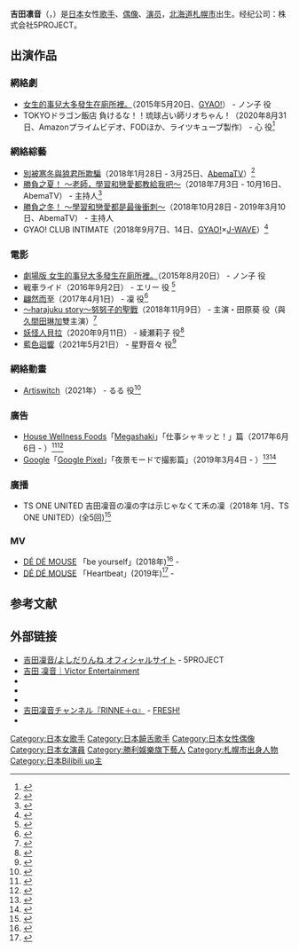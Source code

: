 {{BLPsources|time=2020-08-19T08:40:43+00:00}}

'''吉田凛音'''（{{jpn|j=吉田 凛音|kn=よしだ りんね|rm=Yoshida Rinne|f=y}}，{{bd|2000年|12月11日|catIdx=Yoshida Rinne}}）是[[日本|日本]]女性[[歌手|歌手]]、[[日本偶像|偶像]]、[[演员|演员]]，[[北海道|北海道]][[札幌市|札幌市]]出生。经纪公司：株式会社5PROJECT。

== 出演作品 ==

=== 網絡劇 ===
* [[女生的事兒大多發生在廁所裡。|女生的事兒大多發生在廁所裡。]]（2015年5月20日、[[GYAO!|GYAO!]]） - ノン子 役
*TOKYOドラゴン飯店 負けるな！！琉球占い師リオちゃん！（2020年8月31日、Amazonプライムビデオ、FODほか、ライツキューブ製作） - 心 役<ref>{{Cite web|title=» TOKYOドラゴン飯店 負けるな！！琉球占い師リオちゃん！|url=https://rightscube.co.jp/movies/tokyo%E3%83%89%E3%83%A9%E3%82%B4%E3%83%B3%E9%A3%AF%E5%BA%97-%E8%B2%A0%E3%81%91%E3%82%8B%E3%81%AA-%E7%90%89%E7%90%83%E5%8D%A0%E3%81%84%E5%B8%AB%E3%83%AA%E3%82%AA%E3%81%A1%E3%82%83%E3%82%93/|website=rightscube.co.jp|accessdate=2020-12-23|archive-date=2021-06-28|archive-url=https://web.archive.org/web/20210628134509/https://rightscube.co.jp/movies/tokyo%e3%83%89%e3%83%a9%e3%82%b4%e3%83%b3%e9%a3%af%e5%ba%97-%e8%b2%a0%e3%81%91%e3%82%8b%e3%81%aa-%e7%90%89%e7%90%83%e5%8d%a0%e3%81%84%e5%b8%ab%e3%83%aa%e3%82%aa%e3%81%a1%e3%82%83%e3%82%93/|dead-url=no}}</ref>

=== 網絡綜藝 ===
*[[別被狼君所欺騙|別被寒冬與狼君所欺騙]]（2018年1月28日 - 3月25日、[[AbemaTV|AbemaTV]]）<ref>{{Cite web|url=https://abematimes.com/posts/3733247?categoryIds=70274|title=「真冬のオオカミくん」“恋に一途な女子高生”吉田凜音のもうひとつの顔は17才の現役女子高生アーティスト！|work=AbemaTIMES|date=2018-02-21|accessdate=2018-03-02|archive-date=2018-03-02|archive-url=https://web.archive.org/web/20180302103816/https://abematimes.com/posts/3733247?categoryIds=70274|dead-url=no}}</ref>
*[[勝負之夏！_～老師，學習和戀愛都教給我吧～|勝負之夏！ ～老師，學習和戀愛都教給我吧～]]（2018年7月3日 - 10月16日、AbemaTV） - 主持人<ref>{{Cite news|title=ねお・久間田琳加・吉田凜音、リアルな高校生活を明かす この夏勝負したいことは？＜インタビュー＞｜ウーマンエキサイト|url=https://woman.excite.co.jp/article/lifestyle/rid_Mdpr_1778718/|accessdate=2018-08-01|language=ja|work=ウーマンエキサイト|archive-date=2018-08-01|archive-url=https://web.archive.org/web/20180801234055/https://woman.excite.co.jp/article/lifestyle/rid_Mdpr_1778718/|dead-url=yes}}</ref>
*[[勝負之冬！_～學習和戀愛都是最後衝刺～|勝負之冬！ ～學習和戀愛都是最後衝刺～]]（2018年10月28日 - 2019年3月10日、AbemaTV） - 主持人
*GYAO! CLUB INTIMATE（2018年9月7日、14日、[[GYAO!|GYAO!]]×[[J-WAVE|J-WAVE]]）<ref>{{Cite web|url=https://trendnews.yahoo.co.jp/archives/577342/|title=Rude-α×吉田凜音、2人とも素顔は大の人見知り！ 照れまくりながら熱い夢も語った初々しい本音トーク - トレンドニュース|accessdate=2018-09-30|website=trendnews.yahoo.co.jp|archive-date=2021-06-27|archive-url=https://web.archive.org/web/20210627192643/https://trendnews.yahoo.co.jp/archives/577342/|dead-url=no}}</ref>

=== 電影 ===
* [[女生的事兒大多發生在廁所裡。|劇場版 女生的事兒大多發生在廁所裡。]]（2015年8月20日） - ノン子 役
* 戦車ライド（2016年9月2日） - エリー 役 <ref>{{cite news|url=http://natalie.mu/eiga/news/194727|title=戦車の迫力をMX4Dで、吉田凜音主演のアトラクション映画「戦車ライド」|newspaper=映画ナタリー|date=2016-07-19|accessdate=2016-07-19|archive-date=2021-06-28|archive-url=https://web.archive.org/web/20210628115237/https://natalie.mu/eiga/news/194727|dead-url=no}}</ref>
* [[翩然而至|翩然而至]]（2017年4月1日） - 凜 役<ref>{{cite news|url=http://natalie.mu/eiga/news/192932|title=吉田凜音が酒井麻衣「はらはらなのか。」に“ロックンロール生徒会長”役で出演|newspaper=映画ナタリー|date=2016-07-01|accessdate=2016-07-04|archive-date=2021-06-30|archive-url=https://web.archive.org/web/20210630022501/https://natalie.mu/eiga/news/192932|dead-url=no}}</ref>
* [[～harajuku_story～努努子的聖戰|～harajuku story～努努子的聖戰]]（2018年11月9日） - 主演・田原葵 役（與[[久間田琳加|久間田琳加]]雙主演）<ref>{{Cite news |url= https://www.m-on-music.jp/0000266559/ |title= 10代美少女が勢揃い！ 話題の映画『〜harajuku story〜　ヌヌ子の聖★戦』で、吉田凜音が映画初主演 |newspaper= M-ON! MUSIC |publisher= エムオン・エンタテインメント |date= 2018-04-18 |accessdate= 2018-04-18 |archive-date= 2021-06-28 |archive-url= https://web.archive.org/web/20210628052907/https://www.m-on-music.jp/0000266559/ |dead-url= no }}</ref>
* [[妖怪人貝拉|妖怪人貝拉]]（2020年9月11日） - 綾瀬莉子 役<ref>{{Cite news|url=https://realsound.jp/movie/2020/06/post-566709.html|title=英勉監督が『妖怪人間ベム』をリブート　森崎ウィン、emmaら出演『妖怪人間ベラ』9月公開へ|newspaper=[[リアルサウンド_(ニュースサイト)|Real Sound]]|publisher=株式会社blueprint|date=2020-06-11|accessdate=2020-06-11|archive-date=2021-06-27|archive-url=https://web.archive.org/web/20210627195929/https://realsound.jp/movie/2020/06/post-566709.html|dead-url=no}}</ref>
* [[和太鼓†女孩|藍色迴響]]（2021年5月21日） - 星野音々 役<ref>{{Cite web|url=https://natalie.mu/eiga/news/413645|title=「藍に響け」に永瀬莉子、板垣瑞生、小西桜子、山之内すずら8名！特報も到着|work=映画ナタリー|accessdate=2021-01-26|date=2021-01-25|archive-date=2021-02-05|archive-url=https://web.archive.org/web/20210205160124/https://natalie.mu/eiga/news/413645|dead-url=no}}</ref>

=== 網絡動畫 ===
* [[Artiswitch|Artiswitch]]（2021年） - るる 役<ref>{{Cite web|url=http://artiswitch.com/#tCastcreator|title=CAST/CREATOR|work=Artiswitch(アーティスウィッチ)|accessdate=2021-05-14|archive-date=2021-05-29|archive-url=https://web.archive.org/web/20210529041545/http://artiswitch.com/#tCastcreator|dead-url=no}}</ref>

=== 廣告 ===
* [[House_Wellness_Foods|House Wellness Foods]]「[[Megashaki|Megashaki]]」「仕事シャキッと！」篇（2017年6月6日 - ）<ref>{{Cite web |url= https://rinneyoshida.jp/contents/102630 |title= 「メガシャキ」タイアップ決定！ |website= 吉田凜音オフィシャルサイト |date= 2017-05-31 |accessdate= 2019-05-24 |archive-date= 2017-07-11 |archive-url= https://web.archive.org/web/20170711104000/https://rinneyoshida.jp/contents/102630 |dead-url= yes }}</ref><ref>{{Cite web |url= https://www.house-wf.co.jp/news/detail.php?id=1002000149 |title= 「メガシャキ」新CM完成 「仕事シャキッと！」篇 6月6日からオンエア開始 |publisher= ハウスウェルネスフーズ株式会社 |date= 2017-05-31 |accessdate= 2019-05-24 |archive-date= 2021-06-24 |archive-url= https://web.archive.org/web/20210624200736/https://www.house-wf.co.jp/news/detail.php?id=1002000149 |dead-url= no }}</ref>
* [[Google|Google]]「[[Google_Pixel|Google Pixel]]」「夜景モードで撮影篇」（2019年3月4日 - ）<ref>{{Cite web |url= https://rinneyoshida.jp/contents/229005 |title= Google のスマートフォン「Google Pixel」新CMに出演決定！ |website= 吉田凜音オフィシャルサイト |date= 2019-03-04 |accessdate= 2019-05-24 }}{{Dead link}}</ref><ref>{{Cite news |url= http://www.musicman-net.com/artist/84455 |title= 吉田凜音、「Google Pixel」新CM出演 ライブハウスで歌ってるシーンを撮影 |newspaper= Musicman-net |publisher= エフ･ビー･コミュニケーションズ株式会社 |date= 2019-03-04 |accessdate= 2019-05-24 |archive-date= 2019-07-17 |archive-url= https://web.archive.org/web/20190717084720/http://www.musicman-net.com/artist/84455 |dead-url= no }}</ref>

=== 廣播 ===
* TS ONE UNITED 吉田凜音の凜の字は示じゃなくて禾の凜（2018年 1月、TS ONE UNITED）(全5回)<ref name="rinne_staff20180102">{{Cite tweet|author=吉田凜音STAFF |user=rinne_staff |number=948178564758650881 |title=【約1時間後スタート】 本日23時から始まる、「吉田凜音の凜の字は示じゃなくて禾の凜～」は、1時間番組です！ たっぷり吉田さん、話しますよ。 アプリで全国どこからでも聞けるラジオなので、こちらからダウンロードお願いします！ https://t.co/jx3faCEpsY #のぎりん で感想などお待ちしてます。… |date=2018-01-02 |accessdate=2019-05-24 }}</ref>

=== MV ===
*[[DÉ_DÉ_MOUSE|DÉ DÉ MOUSE]] 「be yourself」(2018年)<ref>{{Cite web |url= https://natalie.mu/music/news/293768 |title= DE DE MOUSE新作「be yourself」のMV2曲公開、セーラー服の吉田凛音が登場 |website= 音楽ナタリー |date= 2018-08-02 |accessdate= 2020-08-10 |archive-date= 2021-06-27 |archive-url= https://web.archive.org/web/20210627175201/https://natalie.mu/music/news/293768 |dead-url= no }}</ref> - {{Youtube|KEFPNzRGuY8}}
*[[DÉ_DÉ_MOUSE|DÉ DÉ MOUSE]] 「Heartbeat」(2019年)<ref>{{Cite web |url= https://mikiki.tokyo.jp/articles/-/23941 |title= DÉ DÉ MOUSE『Nulife』 エキゾチックをテーマに仕立てられたグッとくる新作を語る |website= MiKiKi |date= 2019-12-26 |accessdate= 2020-08-10 |archive-date= 2021-06-24 |archive-url= https://web.archive.org/web/20210624195648/https://mikiki.tokyo.jp/articles/-/23941 |dead-url= no }}</ref> - {{Youtube|GaCm79Zv3c0}}

==参考文献==
{{reflist}}

== 外部链接 ==
* [http://rinneyoshida.jp/ 吉田凜音/よしだりんね オフィシャルサイト] {{Wayback|url=http://rinneyoshida.jp/ |date=20210627231640 }} - 5PROJECT
* [https://www.jvcmusic.co.jp/-/Artist/A024882.html 吉田 凜音｜Victor Entertainment] {{Wayback|url=https://www.jvcmusic.co.jp/-/Artist/A024882.html |date=20210602232624 }}
* {{Twitter|rinne1211}}
* {{Twitter|rinne_staff|吉田凜音 STAFF}}
* {{Instagram|rinne1211}}
* [https://freshlive.tv/yoshida-rinne 吉田凜音チャンネル『RINNE＋α』] {{Wayback|url=https://freshlive.tv/yoshida-rinne |date=20201206095929 }}- [https://freshlive.tv/ FRESH!] {{Wayback|url=https://freshlive.tv/ |date=20201217102217 }}
*{{Bilibili|user=543299084}}
{{勝利娛樂}}

{{DEFAULTSORT:Yoshida Rinne}}
[[Category:日本女歌手|Category:日本女歌手]]
[[Category:日本饒舌歌手|Category:日本饒舌歌手]]
[[Category:日本女性偶像|Category:日本女性偶像]]
[[Category:日本女演員|Category:日本女演員]]
[[Category:勝利娛樂旗下藝人|Category:勝利娛樂旗下藝人]]
[[Category:札幌市出身人物|Category:札幌市出身人物]]
[[Category:日本Bilibili_up主|Category:日本Bilibili up主]]